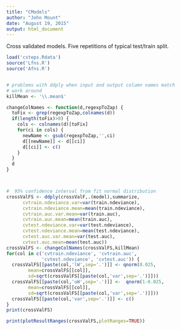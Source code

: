 ```yaml
---
title: "CModels"
author: "John Mount"
date: "August 19, 2015"
output: html_document
---
```


Cross validated models.  Five repetitions of typical test/train split.


```r
load('csteps.Rdata')
source('Lfns.R')
source('Afns.R')


# problems with ddply when input and output column names match
# work around
killMean <- '\\.mean$'

changeColNames <- function(d,regexpToZap) {
  toFix <- grep(regexpToZap,colnames(d))
  if(length(toFix)>0) {
    cols <- colnames(d)[toFix]
    for(ci in cols) {
      newName <- gsub(regexpToZap,'',ci)
      d[[newName]] <- d[[ci]]
      d[[ci]] <- c()
    }
  }
  d
}



#  95% confidence interval from fit normal distribution
crossValFS <- ddply(crossValF,.(model),summarize,
      cvtrain.ndeviance.var=var(train.ndeviance),
      cvtrain.ndeviance.mean=mean(train.ndeviance),
      cvtrain.auc.var.mean=var(train.auc),
      cvtrain.auc.mean=mean(train.auc),
      cvtest.ndeviance.var=var(test.ndeviance),
      cvtest.ndeviance.mean=mean(test.ndeviance),
      cvtest.auc.var.mean=var(test.auc),
      cvtest.auc.mean=mean(test.auc))
crossValFS <- changeColNames(crossValFS,killMean)
for(col in c('cvtrain.ndeviance', 'cvtrain.auc',
             'cvtest.ndeviance', 'cvtest.auc')) {
  crossValFS[[paste(col,'lW',sep='.')]] <- qnorm(0.025,
        mean=crossValFS[[col]],
        sd=sqrt(crossValFS[[paste(col,'var',sep='.')]]))
  crossValFS[[paste(col,'uW',sep='.')]] <-  qnorm(1-0.025,
        mean=crossValFS[[col]],
        sd=sqrt(crossValFS[[paste(col,'var',sep='.')]]))
  crossValFS[[paste(col,'var',sep='.')]] <- c()
}
print(crossValFS)

print(plotResultRanges(crossValFS,plotRanges=TRUE))
```

